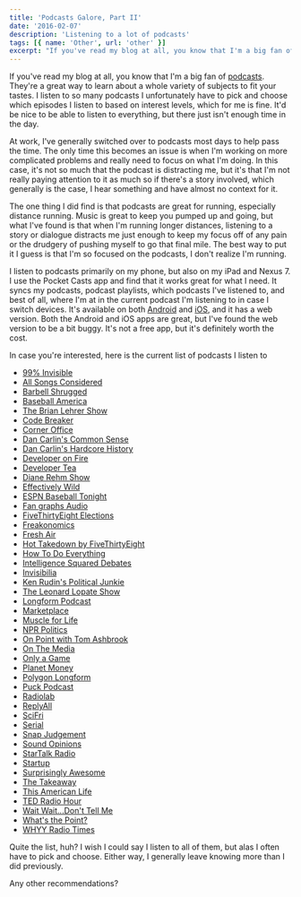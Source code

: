 ```yaml
---
title: 'Podcasts Galore, Part II'
date: '2016-02-07'
description: 'Listening to a lot of podcasts'
tags: [{ name: 'Other', url: 'other' }]
excerpt: "If you've read my blog at all, you know that I'm a big fan of podcasts. They're a great way to learn about a whole variety of subjects to fit your tastes. I listen to so many podcasts I unfortunately have to pick and choose which episodes I listen to based on interest levels, which for me is fine. It'd be nice to be able to listen to everything, but there just isn't enough time in the day."
---
```


If you've read my blog at all, you know that I'm a big fan of <a href="http://kpwags.com/2014/02/05/podcasts-galore.html">podcasts</a>. They're a great way to learn about a whole variety of subjects to fit your tastes. I listen to so many podcasts I unfortunately have to pick and choose which episodes I listen to based on interest levels, which for me is fine. It'd be nice to be able to listen to everything, but there just isn't enough time in the day.

At work, I've generally switched over to podcasts most days to help pass the time. The only time this becomes an issue is when I'm working on more complicated problems and really need to focus on what I'm doing. In this case, it's not so much that the podcast is distracting me, but it's that I'm not really paying attention to it as much so if there's a story involved, which generally is the case, I hear something and have almost no context for it.

The one thing I did find is that podcasts are great for running, especially distance running. Music is great to keep you pumped up and going, but what I've found is that when I'm running longer distances, listening to a story or dialogue distracts me just enough to keep my focus off of any pain or the drudgery of pushing myself to go that final mile. The best way to put it I guess is that I'm so focused on the podcasts, I don't realize I'm running.

I listen to podcasts primarily on my phone, but also on my iPad and Nexus 7. I use the Pocket Casts app and find that it works great for what I need. It syncs my podcasts, podcast playlists, which podcasts I've listened to, and best of all, where I'm at in the current podcast I'm listening to in case I switch devices. It's available on both <a href="https://play.google.com/store/apps/details?id=au.com.shiftyjelly.pocketcasts" target="_blank" rel="noopener">Android</a> and <a href="https://itunes.apple.com/us/app/pocket-casts/id414834813?mt=8" target="_blank" rel="noopener">iOS</a>, and it has a web version. Both the Android and iOS apps are great, but I've found the web version to be a bit buggy. It's not a free app, but it's definitely worth the cost.

In case you're interested, here is the current list of podcasts I listen to

-   <a href="http://99percentinvisible.org/" target="_blank" rel="noopener">
        99% Invisible
    </a>
-   <a href="http://www.npr.org/sections/allsongs/" target="_blank" rel="noopener">
        All Songs Considered
    </a>
-   <a href="http://daily.barbellshrugged.com/" target="_blank" rel="noopener">
        Barbell Shrugged
    </a>
-   <a href="http://www.baseballamerica.com/" target="_blank" rel="noopener">
        Baseball America
    </a>
-   <a href="http://www.wnyc.org/shows/bl/" target="_blank" rel="noopener">
        The Brian Lehrer Show
    </a>
-   <a href="http://content.codebreaker.codes/episodes" target="_blank" rel="noopener">
        Code Breaker
    </a>
-   <a href="http://www.marketplace.org/topics/business/corner-office" target="_blank" rel="noopener">
        Corner Office
    </a>
-   <a href="http://www.dancarlin.com/common-sense-home-landing-page/" target="_blank" rel="noopener">
        Dan Carlin's Common Sense
    </a>
-   <a href="http://www.dancarlin.com/hardcore-history-series/" target="_blank" rel="noopener">
        Dan Carlin's Hardcore History
    </a>
-   <a href="http://developeronfire.com/" target="_blank" rel="noopener">
        Developer on Fire
    </a>
-   <a href="http://developertea.com/" target="_blank" rel="noopener">
        Developer Tea
    </a>
-   <a href="https://thedianerehmshow.org/" target="_blank" rel="noopener">
        Diane Rehm Show
    </a>
-   <a href="http://www.baseballprospectus.com/blog/daily_podcast/" target="_blank" rel="noopener">
        Effectively Wild
    </a>
-   <a href="http://espn.go.com/espnradio/podcast/archive?id=2386164" target="_blank" rel="noopener">
        ESPN Baseball Tonight
    </a>
-   <a href="http://www.fangraphs.com/blogs/category/podcast/" target="_blank" rel="noopener">
        Fan graphs Audio
    </a>
-   <a href="http://fivethirtyeight.com/tag/fivethirtyeight-podcasts/" target="_blank" rel="noopener">
        FiveThirtyEight Elections
    </a>
-   <a href="http://freakonomics.com/" target="_blank" rel="noopener">
        Freakonomics
    </a>
-   <a href="http://www.npr.org/programs/fresh-air/" target="_blank" rel="noopener">
        Fresh Air
    </a>
-   <a href="http://fivethirtyeight.com/tag/fivethirtyeight-podcasts/" target="_blank" rel="noopener">
        Hot Takedown by FiveThirtyEight
    </a>
-   <a href="http://howtodoeverything.org/" target="_blank" rel="noopener">
        How To Do Everything
    </a>
-   <a href="http://www.intelligencesquaredus.org/" target="_blank" rel="noopener">
        Intelligence Squared Debates
    </a>
-   <a href="http://www.npr.org/podcasts/510307/invisibilia" target="_blank" rel="noopener">
        Invisibilia
    </a>
-   <a href="http://krpoliticaljunkie.com/" target="_blank" rel="noopener">
        Ken Rudin's Political Junkie
    </a>
-   <a href="http://www.wnyc.org/shows/lopate/" target="_blank" rel="noopener">
        The Leonard Lopate Show
    </a>
-   <a href="http://longform.org/podcast" target="_blank" rel="noopener">
        Longform Podcast
    </a>
-   <a href="http://www.marketplace.org" target="_blank" rel="noopener">
        Marketplace
    </a>
-   <a href="http://www.muscleforlife.com" target="_blank" rel="noopener">
        Muscle for Life
    </a>
-   <a href="http://www.npr.org/podcasts/510310/npr-politics-podcast" target="_blank" rel="noopener">
        NPR Politics
    </a>
-   <a href="http://onpoint.wbur.org/" target="_blank" rel="noopener">
        On Point with Tom Ashbrook
    </a>
-   <a href="http://www.onthemedia.org/" target="_blank" rel="noopener">
        On The Media
    </a>
-   <a href="http://onlyagame.wbur.org/" target="_blank" rel="noopener">
        Only a Game
    </a>
-   <a href="http://www.npr.org/sections/money/" target="_blank" rel="noopener">
        Planet Money
    </a>
-   <a href="https://soundcloud.com/polygon-longform" target="_blank" rel="noopener">
        Polygon Longform
    </a>
-   <a href="http://www.puckpodcast.com" target="_blank" rel="noopener">
        Puck Podcast
    </a>
-   <a href="http://www.radiolab.org/" target="_blank" rel="noopener">
        Radiolab
    </a>
-   <a href="https://gimletmedia.com/show/reply-all/" target="_blank" rel="noopener">
        ReplyAll
    </a>
-   <a href="http://www.sciencefriday.com/" target="_blank" rel="noopener">
        SciFri
    </a>
-   <a href="https://serialpodcast.org/" target="_blank" rel="noopener">
        Serial
    </a>
-   <a href="http://snapjudgment.org/" target="_blank" rel="noopener">
        Snap Judgement
    </a>
-   <a href="http://www.soundopinions.org/" target="_blank" rel="noopener">
        Sound Opinions
    </a>
-   <a href="http://www.startalkradio.net/" target="_blank" rel="noopener">
        StarTalk Radio
    </a>
-   <a href="https://gimletmedia.com/show/startup/" target="_blank" rel="noopener">
        Startup
    </a>
-   <a href="https://gimletmedia.com/show/surprisingly-awesome/" target="_blank" rel="noopener">
        Surprisingly Awesome
    </a>
-   <a href="http://www.thetakeaway.org/" target="_blank" rel="noopener">
        The Takeaway
    </a>
-   <a href="http://www.thisamericanlife.org/" target="_blank" rel="noopener">
        This American Life
    </a>
-   <a href="http://www.npr.org/programs/ted-radio-hour/" target="_blank" rel="noopener">
        TED Radio Hour
    </a>
-   <a href="http://www.npr.org/programs/wait-wait-dont-tell-me/" target="_blank" rel="noopener">
        Wait Wait...Don't Tell Me
    </a>
-   <a href="http://fivethirtyeight.com/tag/fivethirtyeight-podcasts/" target="_blank" rel="noopener">
        What's the Point?
    </a>
-   <a href="http://whyy.org/cms/radiotimes/" target="_blank" rel="noopener">
        WHYY Radio Times
    </a>

Quite the list, huh? I wish I could say I listen to all of them, but alas I often have to pick and choose. Either way, I generally leave knowing more than I did previously.

Any other recommendations?
